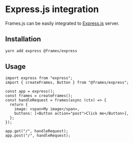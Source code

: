 # Express.js integration

Frames.js can be easily integrated to [Express.js](https://expressjs.com) server.

## Installation

```bash
yarn add express @frames/express
```

## Usage

```tsx
import express from "express";
import { createFrames, Button } from "@frames/express";

const app = express();
const frames = createFrames();
const handleRequest = frames(async (ctx) => {
  return {
    image: <span>My image</span>,
    buttons: [<Button action="post">Click me</Button>],
  };
});

app.get("/", handleRequest);
app.post("/", handleRequest);
```
